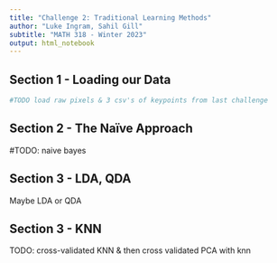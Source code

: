 ```yaml
---
title: "Challenge 2: Traditional Learning Methods"
author: "Luke Ingram, Sahil Gill" 
subtitle: "MATH 318 - Winter 2023"
output: html_notebook
---
```


## Section 1 - Loading our Data

```r
#TODO load raw pixels & 3 csv's of keypoints from last challenge
```

## Section 2 - The Naïve Approach

#TODO: naive bayes

## Section 3 - LDA, QDA

Maybe LDA or QDA

## Section 3 - KNN

TODO: cross-validated KNN & then cross validated PCA with knn
